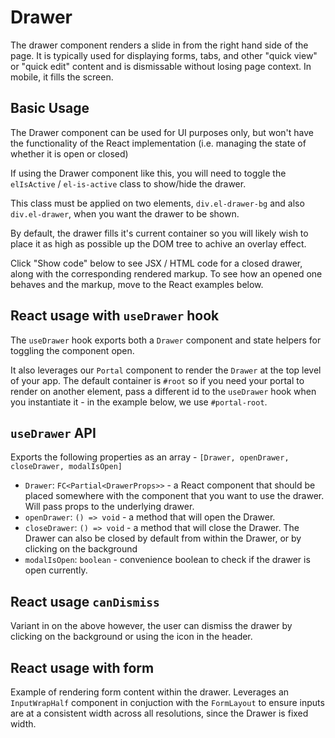
<Meta of={DrawerStories} />

# Drawer

The drawer component renders a slide in from the right hand side of the page. It is typically used for displaying forms, tabs, and other "quick view" or "quick edit" content and is dismissable without losing page context. In mobile, it fills the screen.

<Controls />

## Basic Usage

The Drawer component can be used for UI purposes only, but won't have the functionality of the React implementation (i.e. managing the state of whether it is open or closed)

If using the Drawer component like this, you will need to toggle the `elIsActive` / `el-is-active` class to show/hide the drawer.

This class must be applied on two elements, `div.el-drawer-bg` and also `div.el-drawer`, when you want the drawer to be shown.

By default, the drawer fills it's current container so you will likely wish to place it as high as possible up the DOM tree to achive an overlay effect.

Click "Show code" below to see JSX / HTML code for a closed drawer, along with the corresponding rendered markup. To see how an opened one behaves and the markup, move to the React examples below.

<Canvas of={DrawerStories.BasicUsageClosed} />

<RenderHtmlMarkup of={DrawerStories.BasicUsageClosed} />

## React usage with `useDrawer` hook

The `useDrawer` hook exports both a `Drawer` component and state helpers for toggling the component open.

It also leverages our `Portal` component to render the `Drawer` at the top level of your app. The default container is `#root` so if you need your portal to render on another element, pass a different id to the `useDrawer` hook when you instantiate it - in the example below, we use `#portal-root`.

<Canvas of={DrawerStories.ReactUsage} />

## `useDrawer` API

Exports the following properties as an array - `[Drawer, openDrawer, closeDrawer, modalIsOpen]`

- `Drawer`: `FC<Partial<DrawerProps>>` - a React component that should be placed somewhere with the component that you want to use the drawer. Will pass props to the underlying drawer.
- `openDrawer`: `() => void` - a method that will open the Drawer.
- `closeDrawer`: `() => void` - a method that will close the Drawer. The Drawer can also be closed by default from within the Drawer, or by clicking on the background
- `modalIsOpen`: `boolean` - convenience boolean to check if the drawer is open currently.

## React usage `canDismiss`

Variant in on the above however, the user can dismiss the drawer by clicking on the background or using the icon in the header.

<Canvas of={DrawerStories.ReactUsageCanDismiss} />

## React usage with form

Example of rendering form content within the drawer. Leverages an `InputWrapHalf` component in conjuction with the `FormLayout` to ensure inputs are at a consistent width across all resolutions, since the Drawer is fixed width.

<Canvas of={DrawerStories.ReactUsageWithForm} />
